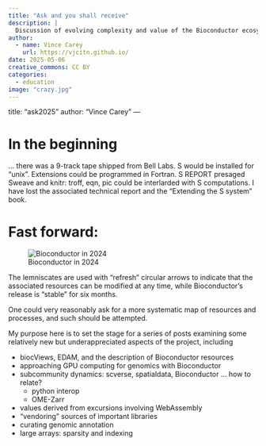 ```yaml
---
title: "Ask and you shall receive"
description: |
  Discussion of evolving complexity and value of the Bioconductor ecosystem. 
author:
  - name: Vince Carey
    url: https://vjcitn.github.io/
date: 2025-05-06
creative_commons: CC BY
categories:
  - education
image: "crazy.jpg"
---
```

title: "ask2025"
author: "Vince Carey"
---

# In the beginning 

... there was a 9-track tape shipped from
Bell Labs.  S would be installed for "unix".  Extensions
could be programmed in Fortran.  S REPORT presaged
Sweave and knitr: troff, eqn, pic could be
interlarded with S computations.  I have lost the associated
technical report and the "Extending the S system" book.

# Fast forward:

![Bioconductor in 2024](crazy.jpg)

The lemniscates are used with "refresh" circular arrows to indicate that the associated resources can be modified at any time, while
Bioconductor's release is "stable" for six months.

One could very reasonably ask for a more systematic map of resources and processes,
and such should be attempted.

My purpose here is to set the stage for a series of posts
examining some relatively new but underappreciated
aspects of the project, including

- biocViews, EDAM, and the description of Bioconductor resources
- approaching GPU computing for genomics with Bioconductor
- subcommunity dynamics: scverse, spatialdata, Bioconductor ... how to relate?
    - python interop
    - OME-Zarr
- values derived from excursions involving WebAssembly
- "vendoring" sources of important libraries
- curating genomic annotation
- large arrays: sparsity and indexing
